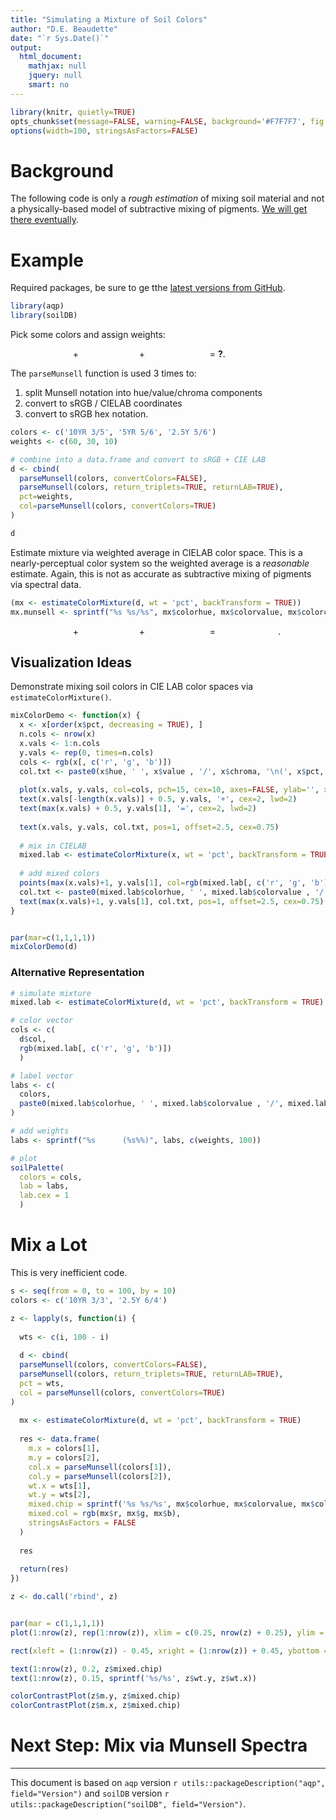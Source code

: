 ```yaml
---
title: "Simulating a Mixture of Soil Colors"
author: "D.E. Beaudette"
date: "`r Sys.Date()`"
output:
  html_document:
    mathjax: null
    jquery: null
    smart: no
---
```

  
```r
library(knitr, quietly=TRUE)
opts_chunk$set(message=FALSE, warning=FALSE, background='#F7F7F7', fig.retina=2, dev='png', tidy=FALSE, verbose=FALSE)
options(width=100, stringsAsFactors=FALSE)
```

# Background

The following code is only a *rough estimation* of mixing soil material and not a physically-based model of subtractive mixing of pigments. [We will get there eventually](https://github.com/ncss-tech/aqp/issues/10).


# Example

Required packages, be sure to ge tthe [latest versions from GitHub](https://github.com/ncss-tech/aqp).
```r
library(aqp)
library(soilDB)
```


Pick some colors and assign weights:

<span style="padding: 5px; background-color: `r parseMunsell('10YR 3/5')`; color: white;">`60% 10YR 3/5`</span> + <span style="padding: 5px; background-color: `r parseMunsell('5YR 5/6')`; color: white;">`30% 5YR 5/6`</span> + <span style="padding: 5px; background-color: `r parseMunsell('2.5Y 5/6')`; color: white;">`10% 2.5Y 5/6`</span> = <b>?</b>.

The `parseMunsell` function is used 3 times to: 

 1. split Munsell notation into hue/value/chroma components
 2. convert to sRGB / CIELAB coordinates
 3. convert to sRGB hex notation.
```r
colors <- c('10YR 3/5', '5YR 5/6', '2.5Y 5/6')
weights <- c(60, 30, 10)

# combine into a data.frame and convert to sRGB + CIE LAB
d <- cbind(
  parseMunsell(colors, convertColors=FALSE),
  parseMunsell(colors, return_triplets=TRUE, returnLAB=TRUE),
  pct=weights,
  col=parseMunsell(colors, convertColors=TRUE)
)

d
```


Estimate mixture via weighted average in CIELAB color space. This is a nearly-perceptual color system so the weighted average is a *reasonable* estimate. Again, this is not as accurate as subtractive mixing of pigments via spectral data.
```r
(mx <- estimateColorMixture(d, wt = 'pct', backTransform = TRUE))
mx.munsell <- sprintf("%s %s/%s", mx$colorhue, mx$colorvalue, mx$colorchroma)
```

<span style="padding: 5px; background-color: `r parseMunsell('10YR 3/5')`; color: white;">`60% 10YR 3/5`</span> + <span style="padding: 5px; background-color: `r parseMunsell('5YR 5/6')`; color: white;">`30% 5YR 5/6`</span> + <span style="padding: 5px; background-color: `r parseMunsell('2.5Y 5/6')`; color: white;">`10% 2.5Y 5/6`</span> = <span style="padding: 5px; background-color: `r parseMunsell(mx.munsell)`; color: white;">`r mx.munsell`</span>.


## Visualization Ideas
Demonstrate mixing soil colors in CIE LAB color spaces via `estimateColorMixture()`.
```r
mixColorDemo <- function(x) {
  x <- x[order(x$pct, decreasing = TRUE), ]
  n.cols <- nrow(x)
  x.vals <- 1:n.cols
  y.vals <- rep(0, times=n.cols)
  cols <- rgb(x[, c('r', 'g', 'b')])
  col.txt <- paste0(x$hue, ' ', x$value , '/', x$chroma, '\n(', x$pct, '%)')
  
  plot(x.vals, y.vals, col=cols, pch=15, cex=10, axes=FALSE, ylab='', xlab='', xlim=c(0.5, n.cols + 2.5))
  text(x.vals[-length(x.vals)] + 0.5, y.vals, '+', cex=2, lwd=2)
  text(max(x.vals) + 0.5, y.vals[1], '=', cex=2, lwd=2)
  
  text(x.vals, y.vals, col.txt, pos=1, offset=2.5, cex=0.75)
  
  # mix in CIELAB
  mixed.lab <- estimateColorMixture(x, wt = 'pct', backTransform = TRUE)
  
  # add mixed colors
  points(max(x.vals)+1, y.vals[1], col=rgb(mixed.lab[, c('r', 'g', 'b')]), cex=10, pch=15)
  col.txt <- paste0(mixed.lab$colorhue, ' ', mixed.lab$colorvalue , '/', mixed.lab$colorchroma)
  text(max(x.vals)+1, y.vals[1], col.txt, pos=1, offset=2.5, cex=0.75)
}


par(mar=c(1,1,1,1))
mixColorDemo(d)
```

### Alternative Representation
```r
# simulate mixture
mixed.lab <- estimateColorMixture(d, wt = 'pct', backTransform = TRUE)

# color vector
cols <- c(
  d$col, 
  rgb(mixed.lab[, c('r', 'g', 'b')])
  )

# label vector
labs <- c(
  colors,
  paste0(mixed.lab$colorhue, ' ', mixed.lab$colorvalue , '/', mixed.lab$colorchroma)
)

# add weights
labs <- sprintf("%s      (%s%%)", labs, c(weights, 100))

# plot
soilPalette(
  colors = cols,
  lab = labs,
  lab.cex = 1
  )
```


# Mix a Lot

This is very inefficient code.
```r
s <- seq(from = 0, to = 100, by = 10)
colors <- c('10YR 3/3', '2.5Y 6/4')

z <- lapply(s, function(i) {
  
  wts <- c(i, 100 - i)
  
  d <- cbind(
  parseMunsell(colors, convertColors=FALSE),
  parseMunsell(colors, return_triplets=TRUE, returnLAB=TRUE),
  pct = wts,
  col = parseMunsell(colors, convertColors=TRUE)
)
  
  mx <- estimateColorMixture(d, wt = 'pct', backTransform = TRUE)
  
  res <- data.frame(
    m.x = colors[1],
    m.y = colors[2],
    col.x = parseMunsell(colors[1]),
    col.y = parseMunsell(colors[2]),
    wt.x = wts[1],
    wt.y = wts[2],
    mixed.chip = sprintf('%s %s/%s', mx$colorhue, mx$colorvalue, mx$colorchroma),
    mixed.col = rgb(mx$r, mx$g, mx$b),
    stringsAsFactors = FALSE
  )
  
  res
  
  return(res)
})

z <- do.call('rbind', z)


par(mar = c(1,1,1,1))
plot(1:nrow(z), rep(1:nrow(z)), xlim = c(0.25, nrow(z) + 0.25), ylim = c(0, 0.8), axes = FALSE, xlab = '', ylab = '', type = 'n')

rect(xleft = (1:nrow(z)) - 0.45, xright = (1:nrow(z)) + 0.45, ybottom = 0.25, ytop = 0.75, col = z$mixed.col, border = 'black', lwd = 2, lend = 2)

text(1:nrow(z), 0.2, z$mixed.chip)
text(1:nrow(z), 0.15, sprintf('%s/%s', z$wt.y, z$wt.x))
```

```r
colorContrastPlot(z$m.y, z$mixed.chip)
colorContrastPlot(z$m.x, z$mixed.chip)
```

# Next Step: Mix via Munsell Spectra






----------------------------
This document is based on `aqp` version `r utils::packageDescription("aqp", field="Version")` and `soilDB` version `r utils::packageDescription("soilDB", field="Version")`.

